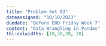 ```yaml
---
title: "Problem Set 03"
dateassigned: "10/10/2023"
duedate: "Before EOD Friday Week 7"
content: "Data Wrangling in Pandas"
tbl-colwidths: [10,30,20, 20]
---
```

